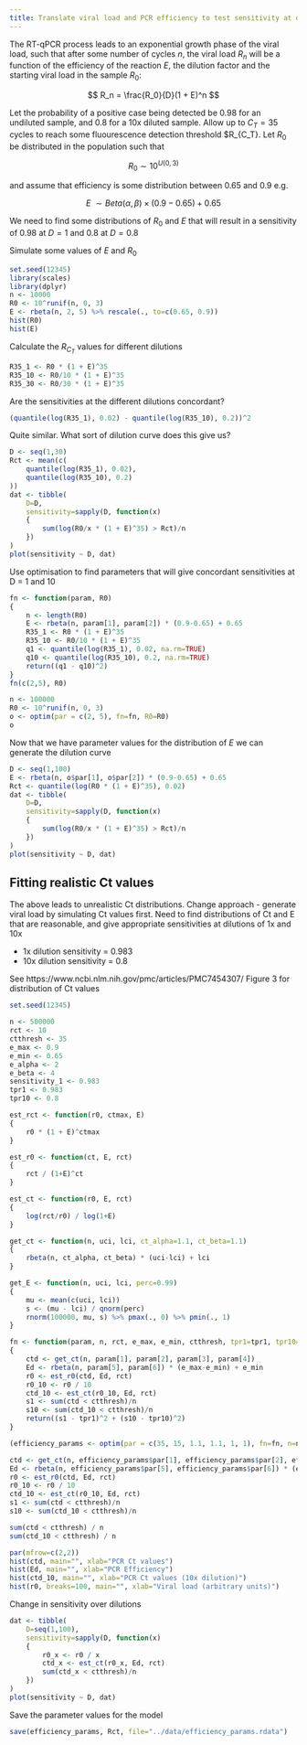 ```yaml
---
title: Translate viral load and PCR efficiency to test sensitivity at different dilutions
---
```


The RT-qPCR process leads to an exponential growth phase of the viral load, such that after some number of cycles $n$, the viral load $R_n$ will be a function of the efficiency of the reaction $E$, the dilution factor and the starting viral load in the sample $R_0$:

$$
R_n = \frac{R_0}{D}(1 + E)^n
$$

Let the probability of a positive case being detected be 0.98 for an undiluted sample, and 0.8 for a 10x diluted sample. Allow up to $C_T = 35$ cycles to reach some fluourescence detection threshold $R_{C_T}. Let $R_0$ be distributed in the population such that

$$
R_0 \sim 10^{U(0, 3)}
$$

and assume that efficiency is some distribution between 0.65 and 0.9 e.g.

$$
E ~ \sim Beta(\alpha, \beta) \times (0.9 - 0.65) + 0.65
$$

We need to find some distributions of $R_0$ and $E$ that will result in a sensitivity of 0.98 at $D=1$ and 0.8 at $D=0.8$

Simulate some values of $E$ and $R_0$

```r
set.seed(12345)
library(scales)
library(dplyr)
n <- 10000
R0 <- 10^runif(n, 0, 3)
E <- rbeta(n, 2, 5) %>% rescale(., to=c(0.65, 0.9))
hist(R0)
hist(E)
```

Calculate the $R_{C_T}$ values for different dilutions

```r
R35_1 <- R0 * (1 + E)^35
R35_10 <- R0/10 * (1 + E)^35
R35_30 <- R0/30 * (1 + E)^35
```

Are the sensitivities at the different dilutions concordant?

```r
(quantile(log(R35_1), 0.02) - quantile(log(R35_10), 0.2))^2
```

Quite similar. What sort of dilution curve does this give us?

```r
D <- seq(1,30)
Rct <- mean(c(
	quantile(log(R35_1), 0.02), 
	quantile(log(R35_10), 0.2)
))
dat <- tibble(
	D=D, 
	sensitivity=sapply(D, function(x) 
	{
		sum(log(R0/x * (1 + E)^35) > Rct)/n
	})
)
plot(sensitivity ~ D, dat)
```

Use optimisation to find parameters that will give concordant sensitivities at D = 1 and 10


```r
fn <- function(param, R0)
{
	n <- length(R0)
	E <- rbeta(n, param[1], param[2]) * (0.9-0.65) + 0.65
	R35_1 <- R0 * (1 + E)^35
	R35_10 <- R0/10 * (1 + E)^35
	q1 <- quantile(log(R35_1), 0.02, na.rm=TRUE)
	q10 <- quantile(log(R35_10), 0.2, na.rm=TRUE)
	return((q1 - q10)^2)
}
fn(c(2,5), R0)

n <- 100000
R0 <- 10^runif(n, 0, 3)
o <- optim(par = c(2, 5), fn=fn, R0=R0)
o
```

Now that we have parameter values for the distribution of $E$ we can generate the dilution curve

```r
D <- seq(1,100)
E <- rbeta(n, o$par[1], o$par[2]) * (0.9-0.65) + 0.65
Rct <- quantile(log(R0 * (1 + E)^35), 0.02)
dat <- tibble(
	D=D, 
	sensitivity=sapply(D, function(x) 
	{
		sum(log(R0/x * (1 + E)^35) > Rct)/n
	})
)
plot(sensitivity ~ D, dat)
```


## Fitting realistic Ct values

The above leads to unrealistic Ct distributions. Change approach - generate viral load by simulating Ct values first. Need to find distributions of Ct and E that are reasonable, and give appropriate sensitivities at dilutions of 1x and 10x

- 1x dilution sensitivity = 0.983
- 10x dilution sensitivity = 0.8

See https://www.ncbi.nlm.nih.gov/pmc/articles/PMC7454307/ Figure 3 for distribution of Ct values


```r
set.seed(12345)

n <- 500000
rct <- 10
ctthresh <- 35
e_max <- 0.9
e_min <- 0.65
e_alpha <- 2
e_beta <- 4
sensitivity_1 <- 0.983
tpr1 <- 0.983
tpr10 <- 0.8

est_rct <- function(r0, ctmax, E)
{
	r0 * (1 + E)^ctmax
}

est_r0 <- function(ct, E, rct)
{
	rct / (1+E)^ct
}

est_ct <- function(r0, E, rct)
{
	log(rct/r0) / log(1+E)
}

get_ct <- function(n, uci, lci, ct_alpha=1.1, ct_beta=1.1)
{
	rbeta(n, ct_alpha, ct_beta) * (uci-lci) + lci
}

get_E <- function(n, uci, lci, perc=0.99)
{
	mu <- mean(c(uci, lci))
	s <- (mu - lci) / qnorm(perc)
	rnorm(100000, mu, s) %>% pmax(., 0) %>% pmin(., 1)
}

fn <- function(param, n, rct, e_max, e_min, ctthresh, tpr1=tpr1, tpr10=tpr10)
{
	ctd <- get_ct(n, param[1], param[2], param[3], param[4])
	Ed <- rbeta(n, param[5], param[6]) * (e_max-e_min) + e_min
	r0 <- est_r0(ctd, Ed, rct)
	r0_10 <- r0 / 10
	ctd_10 <- est_ct(r0_10, Ed, rct)
	s1 <- sum(ctd < ctthresh)/n
	s10 <- sum(ctd_10 < ctthresh)/n
	return((s1 - tpr1)^2 + (s10 - tpr10)^2)
}

(efficiency_params <- optim(par = c(35, 15, 1.1, 1.1, 1, 1), fn=fn, n=n, rct=rct, e_max=e_max, e_min=e_min, ctthresh=ctthresh, tpr1=tpr1, tpr10=tpr10, control=list(maxit=1000)))

ctd <- get_ct(n, efficiency_params$par[1], efficiency_params$par[2], efficiency_params$par[3], efficiency_params$par[4])
Ed <- rbeta(n, efficiency_params$par[5], efficiency_params$par[6]) * (e_max-e_min) + e_min
r0 <- est_r0(ctd, Ed, rct)
r0_10 <- r0 / 10
ctd_10 <- est_ct(r0_10, Ed, rct)
s1 <- sum(ctd < ctthresh)/n
s10 <- sum(ctd_10 < ctthresh)/n

sum(ctd < ctthresh) / n
sum(ctd_10 < ctthresh) / n

par(mfrow=c(2,2))
hist(ctd, main="", xlab="PCR Ct values")
hist(Ed, main="", xlab="PCR Efficiency")
hist(ctd_10, main="", xlab="PCR Ct values (10x dilution)")
hist(r0, breaks=100, main="", xlab="Viral load (arbitrary units)")
```

Change in sensitivity over dilutions

```r
dat <- tibble(
	D=seq(1,100), 
	sensitivity=sapply(D, function(x) 
	{
		r0_x <- r0 / x
		ctd_x <- est_ct(r0_x, Ed, rct)
		sum(ctd_x < ctthresh)/n
	})
)
plot(sensitivity ~ D, dat)
```

Save the parameter values for the model

```r
save(efficiency_params, Rct, file="../data/efficiency_params.rdata")
```
